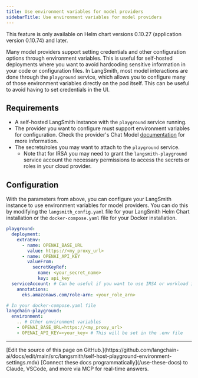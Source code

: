 ```yaml
---
title: Use environment variables for model providers
sidebarTitle: Use environment variables for model providers
---
```


<Note>
This feature is only available on Helm chart versions 0.10.27 (application version 0.10.74) and later.
</Note>

Many model providers support setting credentials and other configuration options through environment variables. This is useful for self-hosted deployments where you want to avoid hardcoding sensitive information in your code or configuration files. In LangSmith, most model interactions are done through the `playground` service, which allows you to configure many of those environment variables directly on the pod itself. This can be useful to avoid having to set credentials in the UI.

## Requirements

* A self-hosted LangSmith instance with the `playground` service running.
* The provider you want to configure must support environment variables for configuration. Check the provider's Chat Model [documentation](https://python.langchain.com/docs/integrations/providers/) for more information.
* The secrets/roles you may want to attach to the `playground` service.
  * Note that for IRSA you may need to grant the `langsmith-playground` service account the necessary permissions to access the secrets or roles in your cloud provider.

## Configuration

With the parameters from above, you can configure your LangSmith instance to use environment variables for model providers. You can do this by modifying the `langsmith_config.yaml` file for your LangSmith Helm Chart installation or the `docker-compose.yaml` file for your Docker installation.

<CodeGroup>

```yaml Helm
playground:
  deployment:
    extraEnv:
      - name: OPENAI_BASE_URL
        value: https://<my_proxy_url>
      - name: OPENAI_API_KEY
        valueFrom:
          secretKeyRef:
            name: <your_secret_name>
            key: api_key
  serviceAccount: # Can be useful if you want to use IRSA or workload identity
    annotations:
      eks.amazonaws.com/role-arn: <your_role_arn>
```

```yaml Docker
# In your docker-compose.yaml file
langchain-playground:
  environment:
    .. # Other environment variables
    - OPENAI_BASE_URL=https://<my_proxy_url>
    - OPENAI_API_KEY=<your_key> # This will be set in the .env file
```

</CodeGroup>

---

<Callout icon="pen-to-square" iconType="regular">
    [Edit the source of this page on GitHub.](https://github.com/langchain-ai/docs/edit/main/src/langsmith/self-host-playground-environment-settings.mdx)
</Callout>
<Tip icon="terminal" iconType="regular">
    [Connect these docs programmatically](/use-these-docs) to Claude, VSCode, and more via MCP for    real-time answers.
</Tip>

